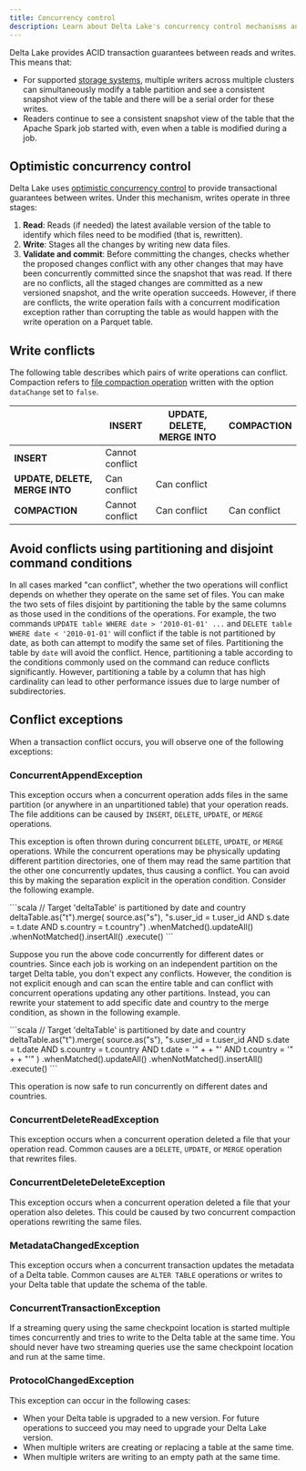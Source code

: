 ```yaml
---
title: Concurrency control
description: Learn about Delta Lake's concurrency control mechanisms and how to handle write conflicts
---
```



Delta Lake provides ACID transaction guarantees between reads and writes. This means that:

- For supported [storage systems](/latest/apache-spark-connector/storage-configuration), multiple writers across multiple clusters can simultaneously modify a table partition and see a consistent snapshot view of the table and there will be a serial order for these writes.
- Readers continue to see a consistent snapshot view of the table that the Apache Spark job started with, even when a table is modified during a job.

## Optimistic concurrency control

Delta Lake uses [optimistic concurrency control](https://en.wikipedia.org/wiki/Optimistic_concurrency_control) to provide transactional guarantees between writes. Under this mechanism, writes operate in three stages:

1. **Read**: Reads (if needed) the latest available version of the table to identify which files need to be modified (that is, rewritten).
2. **Write**: Stages all the changes by writing new data files.
3. **Validate and commit**: Before committing the changes, checks whether the proposed changes conflict with any other changes that may have been concurrently committed since the snapshot that was read. If there are no conflicts, all the staged changes are committed as a new versioned snapshot, and the write operation succeeds. However, if there are conflicts, the write operation fails with a concurrent modification exception rather than corrupting the table as would happen with the write operation on a Parquet table.

## Write conflicts

The following table describes which pairs of write operations can conflict. Compaction refers to [file compaction operation](/latest/apache-spark-connector/best-practices/#compact-files) written with the option `dataChange` set to `false`.

|  | INSERT | UPDATE, DELETE, MERGE INTO | COMPACTION |
| --- | --- | --- | --- |
| **INSERT** | Cannot conflict |  |  |
| **UPDATE, DELETE, MERGE INTO** | Can conflict | Can conflict |  |
| **COMPACTION** | Cannot conflict | Can conflict | Can conflict |

## Avoid conflicts using partitioning and disjoint command conditions

In all cases marked "can conflict", whether the two operations will conflict depends on whether they operate on the same set of files. You can make the two sets of files disjoint by partitioning the table by the same columns as those used in the conditions of the operations. For example, the two commands `UPDATE table WHERE date > '2010-01-01' ...` and `DELETE table WHERE date < '2010-01-01'` will conflict if the table is not partitioned by date, as both can attempt to modify the same set of files. Partitioning the table by `date` will avoid the conflict. Hence, partitioning a table according to the conditions commonly used on the command can reduce conflicts significantly. However, partitioning a table by a column that has high cardinality can lead to other performance issues due to large number of subdirectories.

## Conflict exceptions

When a transaction conflict occurs, you will observe one of the following exceptions:

### ConcurrentAppendException

This exception occurs when a concurrent operation adds files in the same partition (or anywhere in an unpartitioned table) that your operation reads. The file additions can be caused by `INSERT`, `DELETE`, `UPDATE`, or `MERGE` operations.

This exception is often thrown during concurrent `DELETE`, `UPDATE`, or `MERGE` operations. While the concurrent operations may be physically updating different partition directories, one of them may read the same partition that the other one concurrently updates, thus causing a conflict. You can avoid this by making the separation explicit in the operation condition. Consider the following example.

<Tabs>
  <TabItem label="Scala">
    ```scala // Target 'deltaTable' is partitioned by date and country
    deltaTable.as("t").merge( source.as("s"), "s.user_id = t.user_id AND s.date
    = t.date AND s.country = t.country") .whenMatched().updateAll()
    .whenNotMatched().insertAll() .execute() ```
  </TabItem>
</Tabs>

Suppose you run the above code concurrently for different dates or countries. Since each job is working on an independent partition on the target Delta table, you don't expect any conflicts. However, the condition is not explicit enough and can scan the entire table and can conflict with concurrent operations updating any other partitions. Instead, you can rewrite your statement to add specific date and country to the merge condition, as shown in the following example.

<Tabs>
  <TabItem label="Scala">
    ```scala
    // Target 'deltaTable' is partitioned by date and country
    deltaTable.as("t").merge(
      source.as("s"),
      "s.user_id = t.user_id AND s.date = t.date AND s.country = t.country AND t.date = '" + <date> + "' AND t.country = '" + <country> + "'"
    )
      .whenMatched().updateAll()
      .whenNotMatched().insertAll()
      .execute()
    ```
  </TabItem>
</Tabs>

This operation is now safe to run concurrently on different dates and countries.

### ConcurrentDeleteReadException

This exception occurs when a concurrent operation deleted a file that your operation read. Common causes are a `DELETE`, `UPDATE`, or `MERGE` operation that rewrites files.

### ConcurrentDeleteDeleteException

This exception occurs when a concurrent operation deleted a file that your operation also deletes. This could be caused by two concurrent compaction operations rewriting the same files.

### MetadataChangedException

This exception occurs when a concurrent transaction updates the metadata of a Delta table. Common causes are `ALTER TABLE` operations or writes to your Delta table that update the schema of the table.

### ConcurrentTransactionException

If a streaming query using the same checkpoint location is started multiple times concurrently and tries to write to the Delta table at the same time. You should never have two streaming queries use the same checkpoint location and run at the same time.

### ProtocolChangedException

This exception can occur in the following cases:

- When your Delta table is upgraded to a new version. For future operations to succeed you may need to upgrade your Delta Lake version.
- When multiple writers are creating or replacing a table at the same time.
- When multiple writers are writing to an empty path at the same time.
